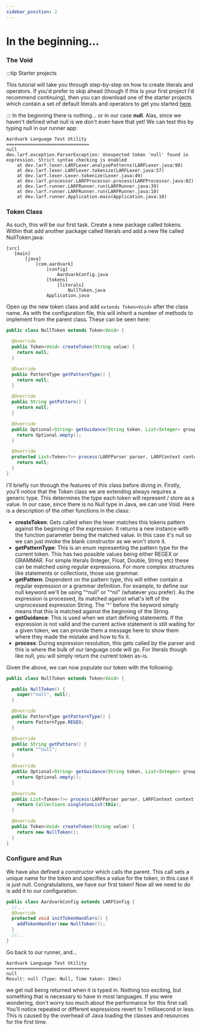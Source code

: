 ```yaml
---
sidebar_position: 2
---
```

# In the beginning...
### The Void
:::tip Starter projects

This tutorial will take you through step-by-step on how to create literals and operators. If you'd prefer to skip ahead
(though if this is your first project I'd recommend continuing), then you can download one of the starter projects
which contain a set of default literals and operators to get you started [here](../examples/starter-projects/starter.md).

:::
In the beginning there is nothing... or in our case **null**. Alas, since we haven't defined what null is we don't even
have that yet! We can test this by typing null in our runner app:
```
Aardvark Language Test Utility
===============================
null
dev.larf.exception.ParserException: Unexpected token 'null' found in expression. Strict syntax checking is enabled
	at dev.larf.lexer.LARFLexer.analysePatterns(LARFLexer.java:98)
	at dev.larf.lexer.LARFLexer.tokenize(LARFLexer.java:57)
	at dev.larf.lexer.Lexer.tokenize(Lexer.java:49)
	at dev.larf.processor.LARFProcessor.process(LARFProcessor.java:82)
	at dev.larf.runner.LARFRunner.run(LARFRunner.java:39)
	at dev.larf.runner.LARFRunner.run(LARFRunner.java:10)
	at dev.larf.runner.Application.main(Application.java:10)
```
### Token Class
As such, this will be our first task. Create a new package called tokens. Within that add another package called
literals and add a new file called NullToken.java:
```
[src]
   [main]
       [java]
           [com.aardvark]
               [config]
                   AardvarkConfig.java
               [tokens]
                   [literals]
                       NullToken.java
               Application.java
```
Open up the new token class and add ``extends Token<Void>`` after the class name. As with the configuration file,
this will inherit a number of methods to implement from the parent class. These can be seen here:
```java
public class NullToken extends Token<Void> {

  @Override
  public Token<Void> createToken(String value) {
    return null;
  }

  @Override
  public PatternType getPatternType() {
    return null;
  }

  @Override
  public String getPattern() {
    return null;
  }

  @Override
  public Optional<String> getGuidance(String token, List<Integer> groupsCount) {
    return Optional.empty();
  }

  @Override
  protected List<Token<?>> process(LARFParser parser, LARFContext context, LARFConfig config) {
    return null;
  }
}
```
I'll briefly run through the features of this class before diving in. Firstly, you'll notice that the Token class
we are extending always requires a generic type. This determines the type each token will represent / store as a value.
In our case, since there is no Null type in Java, we can use Void. Here is a description of the other functions in
the class:
- **createToken**: Gets called when the lexer matches this tokens pattern against the beginning of the expression. It
  returns a new instance with the function parameter being the matched value. In this case it's null so we can just invoke
  the blank constructor as we won't store it.
- **getPatternType**: This is an enum representing the pattern type for the current token. This has two possible values
  being either REGEX or GRAMMAR. For simple literals (Integer, Float, Double, String etc) these can be matched using
  regular expressions. For more complex structures like statements or collections, those use grammar.
- **getPattern**: Dependent on the pattern type, this will either contain a regular expression or a grammar definition.
  For example, to define our null keyword we'll be using "^null" or "^nil" (whatever you prefer). As the expression is
  processed, its matched against what's left of the unprocessed expression String. The '^' before the keyword simply
  means that this is matched against the beginning of the String.
- **getGuidance**: This is used when we start defining statements. If the expression is not valid and the current active
  statement is still waiting for a given token, we can provide them a message here to show them where they made the mistake
  and how to fix it.
- **process**: During expression resolution, this gets called by the parser and this is where the bulk of our language
  code will go. For literals though like null, you will simply return the current token as-is.

Given the above, we can now populate our token with the following:
```java
public class NullToken extends Token<Void> {

  public NullToken() {
    super("null", null);
  }

  @Override
  public PatternType getPatternType() {
    return PatternType.REGEX;
  }

  @Override
  public String getPattern() {
    return "^null";
  }

  @Override
  public Optional<String> getGuidance(String token, List<Integer> groupsCount) {
    return Optional.empty();
  }

  @Override
  public List<Token<?>> process(LARFParser parser, LARFContext context, LARFConfig config) {
    return Collections.singletonList(this);
  }

  @Override
  public Token<Void> createToken(String value) {
    return new NullToken();
  }
}
```
### Configure and Run
We have also defined a constructor which calls the parent. This call sets a unique name for the token and specifies a
value for the token, in this case it is just null. Congratulations, we have our first token! Now all we need to do is
add it to our configuration:
```java
public class AardvarkConfig extends LARFConfig {
  //...
  @Override
  protected void initTokenHandlers() {
    addTokenHandler(new NullToken());
  }
  //...
}
```
Go back to our runner, and...
```
Aardvark Language Test Utility
===============================
null
Result: null (Type: Null, Time taken: 19ms)
```
we get null being returned when it is typed in. Nothing too exciting, but something that is necessary to have in most
languages. If you were wondering, don't worry too much about the performance for this first call. You'll notice
repeated or different expressions revert to 1 millisecond or less. This is caused by the overhead of Java loading
the classes and resources for the first time.